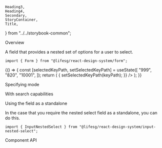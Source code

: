     Heading3,
    Heading4,
    Secondary,
    StoryContainer,
    Title,
} from "../../storybook-common";

<Meta title="Form/NestedSelect" component={Form.NestedSelect} />

<Title>Form.NestedSelect</Title>

<Secondary>Overview</Secondary>

A field that provides a nested set of options for a user to select.

```tsx
import { Form } from "@lifesg/react-design-system/form";
```

<Canvas>
    <Story name="NestedSelect">
        {() => {
            const [selectedKeyPath, setSelectedKeyPath] = useState([
                "999",
                "820",
                "10001",
            ]);
            return (
                <StoryContainer>
                    <Container>
                        <Form.NestedSelect
                            label="This is the nested select field"
                            options={options}
                        />
                        <Form.NestedSelect
                            label="This is prefilled with a selected option"
                            options={options}
                            selectedKeyPath={selectedKeyPath}
                            onSelectOption={(keyPath, value) => {
                                setSelectedKeyPath(keyPath);
                            }}
                        />
                        <Form.NestedSelect
                            label="This allows selection of categories"
                            options={options}
                            selectableCategory={true}
                        />
                        <Form.NestedSelect
                            label="This is the disabled state"
                            options={options}
                            disabled
                        />
                        <Form.NestedSelect
                            label="This is the readOnly state"
                            options={options}
                            readOnly
                        />
                        <Form.NestedSelect
                            label="This is the error state"
                            options={options}
                            errorMessage="Selection is required"
                        />
                    </Container>
                </StoryContainer>
            );
        }}
    </Story>
</Canvas>

<Heading3>Specifying mode</Heading3>

<Canvas>
    <Story name="Specifying mode">
        <StoryContainer>
            <Container>
                <Form.NestedSelect
                    label="With all (sub)categories expanded "
                    options={options}
                    mode="expand"
                />
                <Form.NestedSelect
                    label="With all (sub)categories collapsed "
                    options={options}
                    mode="collapse"
                />
            </Container>
        </StoryContainer>
    </Story>
</Canvas>

<Heading3>With search capabilities</Heading3>

<Canvas>
    <Story name="With search">
        <StoryContainer>
            <Container>
                <Form.NestedSelect
                    label="This has searchable options"
                    options={options}
                    enableSearch
                />
            </Container>
        </StoryContainer>
    </Story>
</Canvas>

<Heading3>Using the field as a standalone</Heading3>

In the case that you require the nested select field as a standalone, you can do this.

```tsx
import { InputNestedSelect } from "@lifesg/react-design-system/input-nested-select";
```

<Canvas>
    <Story name="Standalone usage">
        <StoryContainer>
            <Container>
                <InputNestedSelect options={options} placeholder="Select" />
            </Container>
        </StoryContainer>
    </Story>
</Canvas>

<Secondary>Component API</Secondary>

<PropsTable />
